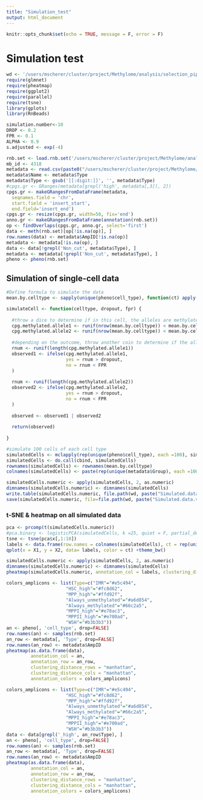 ```yaml
---
title: "Simulation_test"
output: html_document
---
```


```r
knitr::opts_chunk$set(echo = TRUE, message = F, error = F)
```

# Simulation test

```r
wd <- '/users/mscherer/cluster/project/Methylome/analysis/selection_pipeline/simulation/'
require(glmnet)
require(pheatmap)
require(ggplot2)
require(parallel)
require(tsne)
library(gplots)
library(RnBeads)
```


```r
simulation.number<-10
DROP <- 0.2
FPR <- 0.1
ALPHA <- 0.9
s.adjusted <- exp(-4)
```


```r
rnb.set <- load.rnb.set('/users/mscherer/cluster/project/Methylome/analysis/selection_pipeline/RnBeads/rnb_report_20211004/cluster_run/preprocessing_RnBSet/')
mb_id <- 4318
metadata <- read.csv(paste0("/users/mscherer/cluster/project/Methylome/analysis/selection_pipeline/MB_output/Designer/", mb_id, "-design-summary_annotated.csv"))
metadata$Name <- metadata$Type
metadata$Type <- gsub('[[:digit:]]', '', metadata$Type)
#cpgs.gr <- GRanges(metadata[grepl('high', metadata[,3]), 2])
cpgs.gr <- makeGRangesFromDataFrame(metadata,
  seqnames.field = 'chr',
  start.field = 'insert_start',
  end.field='insert_end')
cpgs.gr <- resize(cpgs.gr, width=50, fix='end')
anno.gr <- makeGRangesFromDataFrame(annotation(rnb.set))
op <- findOverlaps(cpgs.gr, anno.gr, select='first')
data <- meth(rnb.set)[op[!is.na(op)], ]
row.names(data) <- metadata$AmpID[!is.na(op)]
metadata <- metadata[!is.na(op), ]
data <- data[!grepl('Non_cut', metadata$Type), ]
metadata <- metadata[!grepl('Non_cut', metadata$Type), ]
pheno <- pheno(rnb.set)
```

## Simulation of single-cell data

```r

#Define formula to simulate the data
mean.by.celltype <- sapply(unique(pheno$cell_type), function(ct) apply(data[,pheno$cell_type == ct],1,mean))

simulateCell <- function(celltype, dropout, fpr) {
  
  #throw a dice to determine if in this cell, the alleles are methylated
  cpg.methylated.allele1 <- runif(nrow(mean.by.celltype)) < mean.by.celltype[,celltype]
  cpg.methylated.allele2 <- runif(nrow(mean.by.celltype)) < mean.by.celltype[,celltype]
  
  #depending on the outcome, throw another coin to determine if the alleles are observed (or not)
  rnum <- runif(length(cpg.methylated.allele1))
  observed1 <- ifelse(cpg.methylated.allele1, 
                      yes = rnum > dropout,
                      no = rnum < FPR 
  )
  
  rnum <- runif(length(cpg.methylated.allele2))
  observed2 <- ifelse(cpg.methylated.allele2, 
                      yes = rnum > dropout,
                      no = rnum < FPR 
  )
  
  observed <- observed1 | observed2
  
  return(observed)
  
}

#simulate 100 cells of each cell type
simulatedCells <- mclapply(rep(unique(pheno$cell_type), each =100), simulateCell, dropout = DROP, fpr= FPR, mc.cores = 6)
simulatedCells <- do.call(cbind, simulatedCells)
rownames(simulatedCells) <- rownames(mean.by.celltype)
colnames(simulatedCells) <- paste(rep(unique(metadata$Group), each =100),1:ncol(simulatedCells), sep="_")

simulatedCells.numeric <- apply(simulatedCells, 2, as.numeric)    
dimnames(simulatedCells.numeric) <- dimnames(simulatedCells)
write.table(simulatedCells.numeric, file.path(wd, paste("Simulated.data.v", simulation.number, "drop", DROP, "fpr", FPR, "txt", sep=".")), col.names=TRUE, row.names=TRUE, quote=FALSE)
save(simulatedCells.numeric, file=file.path(wd, paste("Simulated.data.v", simulation.number, "drop", DROP, "fpr", FPR, "Rdata", sep=".")))
```

### t-SNE & heatmap on all simulated data

```r

pca <- prcomp(t(simulatedCells.numeric))
#pca.binary <- logisticPCA(simulatedCells, k =25, quiet = F, partial_decomp = T)
tsne <- tsne(pca$x[,1:10])
labels <- data.frame(row.names = colnames(simulatedCells), ct = rep(unique(pheno$cell_type), each =100), tsne)
qplot(x = X1, y = X2, data= labels, color = ct) +theme_bw()
```


```r
simulatedCells.numeric <- apply(simulatedCells, 2, as.numeric)    
dimnames(simulatedCells.numeric) <- dimnames(simulatedCells)
pheatmap(simulatedCells.numeric, annotation_col = labels, clustering_distance_rows = "manhattan",clustering_distance_cols = "manhattan")
```


```r
colors_amplicons <- list(Type=c("IMR"="#e5c494",
                      "HSC_high"="#fc8d62",
                      "MPP_high"="#ffd92f",
                      "Always_unmethylated"="#a6d854",
                      "Always_methylated"="#66c2a5",
                      "MPPI_high"="#e78ac3",
                      "MPPII_high"="#e700ad",
                      "WSH"="#b3b3b3"))
an <- pheno[, 'cell_type', drop=FALSE]
row.names(an) <- samples(rnb.set)
an_row <- metadata[, 'Type', drop=FALSE]
row.names(an_row) <- metadata$AmpID
pheatmap(as.data.frame(data),
         annotation_col = an,
         annotation_row = an_row,
         clustering_distance_rows = "manhattan",
         clustering_distance_cols = "manhattan",
         annotation_colors = colors_amplicons)
```
```r
colors_amplicons <- list(Type=c("IMR"="#e5c494",
                      "HSC_high"="#fc8d62",
                      "MPP_high"="#ffd92f",
                      "Always_unmethylated"="#a6d854",
                      "Always_methylated"="#66c2a5",
                      "MPPI_high"="#e78ac3",
                      "MPPII_high"="#e700ad",
                      "WSH"="#b3b3b3"))
data <- data[grepl('_high', an_row$Type), ]
an <- pheno[, 'cell_type', drop=FALSE]
row.names(an) <- samples(rnb.set)
an_row <- metadata[, 'Type', drop=FALSE]
row.names(an_row) <- metadata$AmpID
pheatmap(as.data.frame(data),
         annotation_col = an,
         annotation_row = an_row,
         clustering_distance_rows = "manhattan",
         clustering_distance_cols = "manhattan",
         annotation_colors = colors_amplicons)
```
